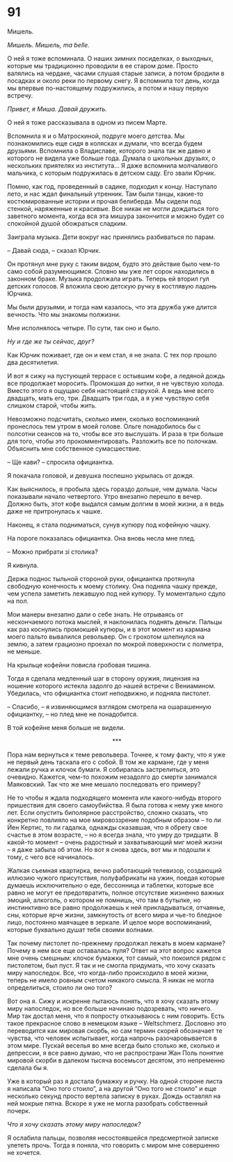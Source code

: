 # 91 {-}

Мишель.

*Мишель. Мишель, ma belle.*

О ней я тоже вспоминала. О наших зимних посиделках, о выходных, которые мы традиционно проводили в ее старом доме. Просто валялись на чердаке, часами слушая старые записи, а потом бродили в посадках и около реки по первому снегу. Я вспомнила тот день, когда мы впервые по-настоящему подружились, а потом и нашу первую встречу.

*Привет, я Миша. Давай дружить.*

О ней я тоже рассказывала в одном из писем Марте.

Вспомнила я и о Матроскиной, подруге моего детства. Мы познакомились еще сидя в колясках и думали, что всегда будем друзьями. Вспомнила о Владиславе, которого знала так же давно и которого не видела уже больше года. Думала о школьных друзьях, о нескольких приятелях из института… Я даже вспомнила молчаливого мальчика, с которым подружилась в детском саду. Его звали Юрчик.

Помню, как год, проведенный в садике, подходил к концу. Наступало лето, и нас ждал финальный утренник. Там были танцы, какие-то костюмированные истории и прочая белиберда. Мы сидели под стенкой, наряженные и красивые. Все никак не могли дождаться того заветного момента, когда вся эта мишура закончится и можно будет со спокойной душой обожраться сладким.

Заиграла музыка. Дети вокруг нас принялись разбиваться по парам.

– Давай сюда, – сказал Юрчик.

Он протянул мне руку с таким видом, будто это действие было чем-то само собой разумеющимся. Словно мы уже лет сорок находились в законном браке. Музыка продолжала играть. Теперь ей вторил гул детских голосов. Я вложила свою детскую ручку в костлявую ладонь Юрчика.

Мы были друзьями, и тогда нам казалось, что эта дружба уже длится вечность. Что мы знакомы полжизни.

Мне исполнялось четыре. По сути, так оно и было.

*Ну и где же ты сейчас, друг?*

Как Юрчик поживает, где он и кем стал, я не знала. С тех пор прошло два десятилетия.

И вот я сижу на пустующей террасе с остывшим кофе, а ледяной дождь все продолжает моросить. Промокшая до нитки, я не чувствую холода. Вместо этого я ощущаю себя настоящей старухой. А ведь мне всего двадцать, мать его, три. Двадцать три года, а я уже чувствую себя слишком старой, чтобы жить.

Невозможно подсчитать, сколько имен, сколько воспоминаний пронеслось тем утром в моей голове. Ольге понадобилось бы с полсотни сеансов на то, чтобы все это выслушать. И раза в три больше для того, чтобы это прокомментировать. Разложить все по полочкам. Объяснить мне собственное сумасшествие.

– Ще кави? – спросила официантка.

Я покачала головой, и девушка поспешно укрылась от дождя.

Как выяснилось, я пробыла здесь гораздо дольше, чем думала. Часы показывали начало четвертого. Утро внезапно перешло в вечер. Должно быть, этот кофе выдался самым долгим в моей жизни, а я ведь даже не притронулась к чашке.

Наконец, я стала подниматься, сунув купюру под кофейную чашку.

На пороге показалась официантка. Она вновь несла мне плед.

– Можно прибрати зi столика?

Я кивнула.

Держа поднос тыльной стороной руки, официантка протянула свободную конечность к моему столику. Она подняла чашку прежде, чем успела заметить лежавшую под ней купюру. Ту моментально сдуло на пол.

Мои манеры внезапно дали о себе знать. Не отрываясь от нескончаемого потока мыслей, я наклонилась поднять деньги. Пальцы как раз коснулись промокшей купюры, и в этот момент из кармана моего пальто вывалился револьвер. Он с грохотом шлепнулся на землю, а затем грациозно проехал по мокрой поверхности с полметра, не меньше.

На крыльце кофейни повисла гробовая тишина.

Тогда я сделала медленный шаг в сторону оружия, лицензия на ношение которого истекла задолго до нашей встречи с Вениамином. Убедилась, что официантка стоит неподвижно, и подняла пистолет.

– Спасибо, – я извиняющимся взглядом смотрела на ошарашенную официантку, – но плед мне не понадобится.

В той кофейне меня больше не видели.

<div style="text-align: center;">***</div>

Пора нам вернуться к теме револьвера. Точнее, к тому факту, что я уже не первый день таскала его с собой. В том же кармане, где у меня лежали ручка и клочок бумаги. Я собиралась застрелиться, это очевидно. Кажется, чем-то похожим незадолго до смерти занимался Маяковский. Так что же мне мешало последовать его примеру?

Не то чтобы я ждала подходящего момента или какого-нибудь второго пришествия для своего самоубийства. Я была готова к нему уже много лет. Если опустить биполярное расстройство, сложно сказать, что конкретно повлияло на мое мировоззрение подобным образом – то ли Йен Кертис, то ли гадалка, однажды сказавшая, что я обрету свое счастье в этом возрасте, – но я всегда знала, что умру до тридцати. В какой-то момент – очень радостный и захватывающий миг моей жизни – я даже забыла об этом. Но вот я снова здесь, вот мы и подошли к тому, с чего все начиналось. 

Жалкая съемная квартирка, вечно работающий телевизор, создающий иллюзию чужого присутствия, полуфабрикаты на ужин, поедая которые думаешь исключительно о еде, бессонница и таблетки, которые все равно не могут ее предотвратить, полное отсутствие жизненно важных эмоций, алкоголь, о котором не помнишь, что там в бутылке, но инстинктивно все равно продолжаешь к ней прикладываться, отчаянье, сны, которые ярче жизни, замкнутость от всего мира и чье-то бледное лицо, постоянно маячащее в зеркале. И целое море воспоминаний, которые буквально душат тебя своими волнами.

Так почему пистолет по-прежнему продолжал лежать в моем кармане? Почему в нем все еще оставалась пуля? Ответ на этот вопрос кажется мне очень смешным: клочок бумажки, тот самый, что покоился рядом с пистолетом, был пуст. Я так и не смогла придумать, что хочу сказать миру напоследок. Все, что когда-либо происходило в моей жизни, теперь не имело ровным счетом никакого смысла. Я никак не могла определиться, стоило ли оно того?

Вот она я. Сижу и искренне пытаюсь понять, что я хочу сказать этому миру напоследок, но все больше начинаю подозревать, что ничего. Мир так достал меня, что я попросту отказываюсь с ним говорить. Есть такое прекрасное слово в немецком языке – Weltschmerz. Дословно это переводится как мировая скорбь, но сам термин скорей обозначает те чувства, что человек испытывает, когда напрочь разочаровывается в этом мире. Пускай веселья во мне всегда было столько же, сколько и депрессии, я все равно думаю, что не распространи Жан Поль понятие мировой скорби в далеком тысяча восемьсот десятом, это непременно сделала бы я. 

Уже в который раз я достала бумажку и ручку. На одной стороне листа я написала “Оно того стоило”, а на другой “Оно того не стоило” и еще несколько секунд просто вертела записку в руках. Дождь оставлял на ней мокрые пятна. Вскоре я уже не могла разобрать собственный почерк. 

*Что я хочу сказать этому миру напоследок?*

Я ослабила пальцы, позволяя несостоявшейся предсмертной записке улететь прочь. Тогда я поняла, что говорить с миром мне совершенно не хочется.
